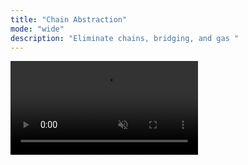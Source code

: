 ```yaml
---
title: "Chain Abstraction"
mode: "wide"
description: "Eliminate chains, bridging, and gas "
---
```


<video src="/images/omni-account-chain-abstraction.mp4" muted autoPlay loop />

Chain abstraction is the natural evolution of [account abstraction](./smart-accounts). Where account abstraction aims to abstract the complexities of self-custody from the end user (seed phases, gas, etc), chain abstraction aims to take this a step further and eliminate the user’s need to understand what blockchain they are transacting on.

Rhinestone intents are most powerful when combined with a smart wallet to create a completely chain-abstracted experience for the end user. No bridging. No gas. Examples of this include:

- Lend ETH on Base using USDC on Ethereum L1 and Polygon
- Purchase an NFT on Polygon using ETH on Optimism
- Swap USDC to DEGEN using ETH from Arbitrum

## Key Features

### General-purpose Transaction Infrastructure

All smart accounts require transaction infrastructure, even smart EOAs (via EIP-7702). This is the reason ERC-4337 exists. Rhinestone utilizes relayers to support both same-chain and crosschain transactions. This is a huge DevX improvement! One toolkit for all your smart wallet needs.

Read about [Intents vs ERC-4337](./intents-and-erc4337).

### Wide Account Support

Rhinestone provides the only chain abstraction system that does not lock developers into a specific account implementation. It is compatible with all smart account implementations and EOAs. This not only provides more freedom to developers but also allows applications to support a wider array of users with an existing smart wallet.

Check out our [supported smart accounts](../../sdk/customize/smart-account-providers/nexus).

### One Signature with M-to-1 Chains and Tokens 

Mix multiple input tokens, source chains, and settlement layers within a single intent. All within one signature. This allows for a truly chain-abstracted balance where intents can be funded from any support chain and with any supported token. Rhinestone aggregates existing settlement layers to provide an extensive chain abstraction service.

### Atomic and Deterministic 

Even with M-to-1 chains and tokens, and with multiple settlement layers, Rhinestone intents are atomic and deterministic. This provides a one-click experience to the end user and allows for arbitrary calldata (such as a DEX swap or DeFi interaction) to be included in the crosschain intent with guaranteed execution (because there is no slippage).

### Incredibly low latency

Rhinestone utilizes resource locks to provide unparalleled speed. User funds are pre-locked, allowing relayers to optimistically fill crosschain intents and then process the claim against the users’ origin chain account(s). This allows fills to occur in 1-2 seconds from being posted. We also provide a pre-confirmation service that allows relayers to inform applications when an intent has been successfully submitted to the chain.

Visit the [Rhinestone Intents](../introduction/rhinestone-intents) for a more thorough intent flow walkthrough.

